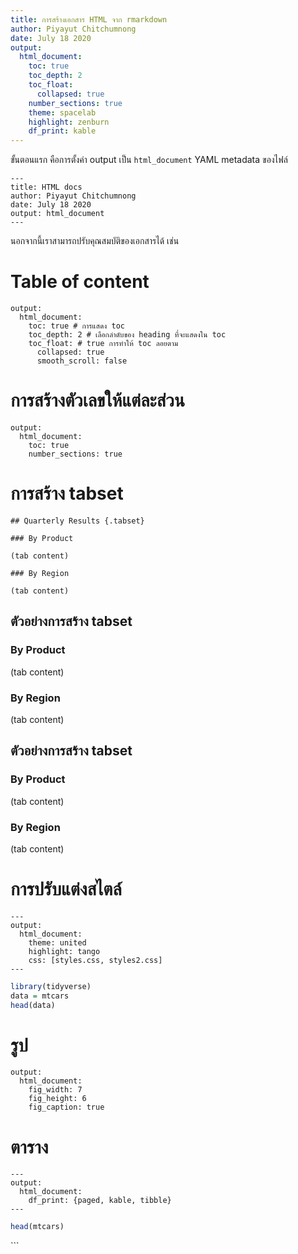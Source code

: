 ```yaml
---
title: การสร้างเอกสาร HTML จาก rmarkdown
author: Piyayut Chitchumnong
date: July 18 2020
output: 
  html_document:
    toc: true
    toc_depth: 2
    toc_float:
      collapsed: true
    number_sections: true
    theme: spacelab
    highlight: zenburn
    df_print: kable
---
```



ขั้นตอนแรก คือการตั้งค่า output เป็น `html_document` YAML metadata ของไฟล์

```
---
title: HTML docs
author: Piyayut Chitchumnong
date: July 18 2020
output: html_document
---
```

นอกจากนี้เราสามารถปรับคุณสมบัติของเอกสารได้ เช่น


# Table of content

```
output:
  html_document:
    toc: true # การแสดง toc
    toc_depth: 2 # เลือกลำดับของ heading ที่จะแสดงใน toc
    toc_float: # true การทำให้ toc ลอยตาม 
      collapsed: true
      smooth_scroll: false
```



# การสร้างตัวเลขให้แต่ละส่วน

```
output:
  html_document:
    toc: true
    number_sections: true
```



# การสร้าง tabset

```
## Quarterly Results {.tabset}

### By Product

(tab content)

### By Region

(tab content)
```


## ตัวอย่างการสร้าง tabset {.tabset}

### By Product

(tab content)

### By Region

(tab content)


## ตัวอย่างการสร้าง tabset {.tabset .tabset-fade .tabset-pills}

### By Product

(tab content)

### By Region

(tab content)


# การปรับแต่งสไตล์

```
---
output:
  html_document:
    theme: united
    highlight: tango
    css: [styles.css, styles2.css]
---
```

```r
library(tidyverse)
data = mtcars
head(data)
```

# รูป

```
output:
  html_document:
    fig_width: 7
    fig_height: 6
    fig_caption: true
```

# ตาราง

```
---
output:
  html_document:
    df_print: {paged, kable, tibble}
---
```

```r
head(mtcars)
```
```